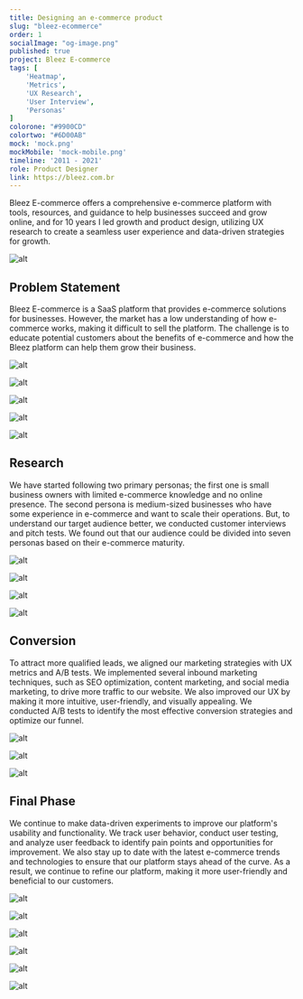 ```yaml
---
title: Designing an e-commerce product
slug: "bleez-ecommerce"
order: 1
socialImage: "og-image.png"
published: true
project: Bleez E-commerce
tags: [
    'Heatmap',
    'Metrics',
    'UX Research',
    'User Interview',
    'Personas'
]
colorone: "#9900CD"
colortwo: "#6D00AB"
mock: 'mock.png'
mockMobile: 'mock-mobile.png'
timeline: '2011 - 2021'
role: Product Designer
link: https://bleez.com.br
---
```

<div class="text">

<p>Bleez E-commerce offers a comprehensive e-commerce platform with tools, resources, and guidance to help businesses succeed and grow online, and for 10 years I led growth and product design, utilizing UX research to create a seamless user experience and data-driven strategies for growth.</p>

</div>

![alt](case/cover.png)

## Problem Statement

<p class="text">Bleez E-commerce is a SaaS platform that provides e-commerce solutions for businesses. However, the market has a low understanding of how e-commerce works, making it difficult to sell the platform. The challenge is to educate potential customers about the benefits of e-commerce and how the Bleez platform can help them grow their business.</p>

<div class="gallery gallery-narrow">

![alt](case/bleez-case-home-mobile.png)

![alt](case/bleez-case-home.png)

</div>

<div class="gallery">

![alt](case/bleez-plans3.png)

![alt](case/bleez-plans2.png)

![alt](case/bleez-plans1.png)

</div>

## Research

<p class="text">We have started following two primary personas; the first one is small business owners with limited e-commerce knowledge and no online presence. The second persona is medium-sized businesses who have some experience in e-commerce and want to scale their operations. But, to understand our target audience better, we conducted customer interviews and pitch tests. We found out that our audience could be divided into seven personas based on their e-commerce maturity.</p>

<div class="gallery">

![alt](case/bleez-persona-1.png)

![alt](case/bleez-persona-2.png)

![alt](case/bleez-persona-3.png)

![alt](case/bleez-persona-4.png)

</div>

## Conversion

<p class="text">To attract more qualified leads, we aligned our marketing strategies with UX metrics and A/B tests. We implemented several inbound marketing techniques, such as SEO optimization, content marketing, and social media marketing, to drive more traffic to our website. We also improved our UX by making it more intuitive, user-friendly, and visually appealing. We conducted A/B tests to identify the most effective conversion strategies and optimize our funnel.</p>

<div class="gallery">

![alt](case/bleez-metrics-1.png)

![alt](case/bleez-metrics-2.png)

![alt](case/bleez-metrics-3.png)

</div>

## Final Phase

<p class="text">We continue to make data-driven experiments to improve our platform's usability and functionality. We track user behavior, conduct user testing, and analyze user feedback to identify pain points and opportunities for improvement. We also stay up to date with the latest e-commerce trends and technologies to ensure that our platform stays ahead of the curve. As a result, we continue to refine our platform, making it more user-friendly and beneficial to our customers.</p>

<div class="gallery">

![alt](case/bleez-case-1.png)

![alt](case/bleez-case-2.png)

![alt](case/bleez-case-3.png)

</div>

<div class="gallery">

![alt](case/bleez-funcionalidades.png)

![alt](case/bleez-precos.png)

![alt](case/bleez-blog.png)

</div>
